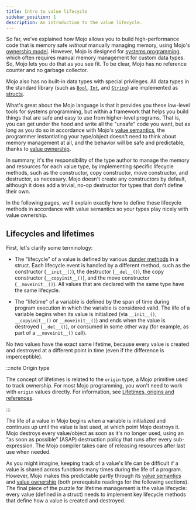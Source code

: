 ```yaml
---
title: Intro to value lifecycle
sidebar_position: 1
description: An introduction to the value lifecycle.
---
```


So far, we've explained how Mojo allows you to build high-performance code that
is memory safe *without* manually managing memory, using Mojo's [ownership
model](/mojo/manual/values/ownership). However, Mojo is designed for
[systems programming](https://en.wikipedia.org/wiki/Systems_programming), which
often requires manual memory management for custom data types. So, Mojo lets
you do that as you see fit. To be clear, Mojo has no reference counter and no
garbage collector.

Mojo also has no built-in data types with special privileges. All data types
in the standard library (such as [`Bool`](/mojo/stdlib/builtin/bool/Bool),
[`Int`](/mojo/stdlib/builtin/int/Int), and
[`String`](/mojo/stdlib/collections/string/String)) are implemented as
[structs](/mojo/manual/structs).

What's great about the Mojo language is that it provides you these low-level
tools for systems programming, but within a framework that helps you build
things that are safe and easy to use from higher-level programs. That is, you
can get under the hood and write all the "unsafe" code you want, but as long as
you do so in accordance with Mojo's [value
semantics](/mojo/manual/values/value-semantics), the programmer instantiating
your type/object doesn't need to think about memory management at all, and the
behavior will be safe and predictable, thanks to [value
ownership](/mojo/manual/values/ownership).

In summary, it's the responsibility of the type author to manage the memory and
resources for each value type, by implementing specific lifecycle methods, such
as the constructor, copy constructor, move constructor, and destructor, as
necessary. Mojo doesn't create any constructors by default, although it does
add a trivial, no-op destructor for types that don't define their own.

In the following pages, we'll explain exactly how to define these lifecycle
methods in accordance with value semantics so your types play nicely with value
ownership.

## Lifecycles and lifetimes

First, let's clarify some terminology:

* The "lifecycle" of a value is defined by various [dunder
  methods](/mojo/manual/structs#special-methods) in a struct.
  Each lifecycle event is handled by a different method,
  such as the constructor (`__init__()`), the destructor (`__del__()`), the copy
  constructor (`__copyinit__()`), and the move constructor (`__moveinit__()`).
  All values that are declared with the same type have the same lifecycle.

* The "lifetime" of a variable is defined by the span of time during
  program execution in which the variable is considered valid. The life of a
  variable begins when its value is initialized (via `__init__()`,
  `__copyinit__()` or `__moveinit__()`) and ends when the value is destroyed
  (`__del__()`), or consumed in some other way (for example, as part of a
  `__moveinit__()` call).

No two values have the exact same lifetime, because every value is created and
destroyed at a different point in time (even if the difference is imperceptible).

:::note Origin type

The concept of lifetimes is related to the `origin` type, a Mojo primitive
used to track ownership. For most Mojo programming, you won't need to work with
`origin` values directly. For information, see [Lifetimes, origins and
references](/mojo/manual/values/lifetimes).

:::

The life of a value in Mojo begins when a variable is initialized and continues
up until the value is last used, at which point Mojo destroys it. Mojo destroys
every value/object as soon as it's no longer used, using an “as soon as
possible” (ASAP) destruction policy that runs after every sub-expression. The
Mojo compiler takes care of releasing resources after last use when needed.

As you might imagine, keeping track of a value's life can be difficult if a
value is shared across functions many times during the life of a program.
However, Mojo makes this predictable partly through its [value
semantics](/mojo/manual/values/value-semantics) and [value
ownership](/mojo/manual/values/ownership) (both prerequisite readings for
the following sections). The final piece of the puzzle for lifetime management
is the value lifecycle: every value (defined in a struct) needs to implement
key lifecycle methods that define how a value is created and destroyed.
